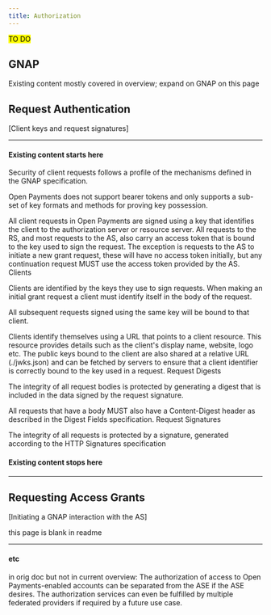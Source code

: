 ```yaml
---
title: Authorization
---
```


<mark> TO DO </mark>

## GNAP

Existing content mostly covered in overview; expand on GNAP on this page

## Request Authentication
[Client keys and request signatures]

<hr />

#### Existing content starts here 

Security of client requests follows a profile of the mechanisms defined in the GNAP specification.

Open Payments does not support bearer tokens and only supports a sub-set of key formats and methods for proving key possession.

All client requests in Open Payments are signed using a key that identifies the client to the authorization server or resource server. All requests to the RS, and most requests to the AS, also carry an access token that is bound to the key used to sign the request. The exception is requests to the AS to initiate a new grant request, these will have no access token initially, but any continuation request MUST use the access token provided by the AS.
Clients

Clients are identified by the keys they use to sign requests. When making an initial grant request a client must identify itself in the body of the request.

All subsequent requests signed using the same key will be bound to that client.

Clients identify themselves using a URL that points to a client resource. This resource provides details such as the client's display name, website, logo etc. The public keys bound to the client are also shared at a relative URL (./jwks.json) and can be fetched by servers to ensure that a client identifier is correctly bound to the key used in a request.
Request Digests

The integrity of all request bodies is protected by generating a digest that is included in the data signed by the request signature.

All requests that have a body MUST also have a Content-Digest header as described in the Digest Fields specification.
Request Signatures

The integrity of all requests is protected by a signature, generated according to the HTTP Signatures specification

#### Existing content stops here 

<hr />

## Requesting Access Grants 

[Initiating a GNAP interaction with the AS]

this page is blank in readme

<hr />

#### etc

in orig doc but not in current overview: The authorization of access to Open Payments-enabled accounts can be separated from the ASE if the ASE desires. The authorization services can even be fulfilled by multiple federated providers if required by a future use case.
